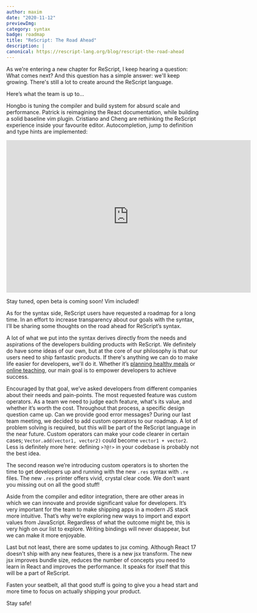 ```yaml
---
author: maxim
date: "2020-11-12" 
previewImg:
category: syntax
badge: roadmap
title: "ReScript: The Road Ahead"
description: |
canonical: https://rescript-lang.org/blog/rescript-the-road-ahead
---
```

As we're entering a new chapter for ReScript, I keep hearing a question: What comes next? And this question has a simple answer: we'll keep growing. There's still a lot to create around the ReScript language.

Here’s what the team is up to…

Hongbo is tuning the compiler and build system for absurd scale and performance. Patrick is reimagining the React documentation, while building a solid baseline vim plugin. Cristiano and Cheng are rethinking the ReScript experience inside your favourite editor. Autocompletion, jump to definition and type hints are implemented:
<p>
<iframe src="https://player.vimeo.com/video/477758754" width="640" height="400" frameBorder="0" allow="autoplay; fullscreen" allowFullScreen></iframe>
</p>

Stay tuned, open beta is coming soon! Vim included!

As for the syntax side, ReScript users have requested a roadmap for a long time. In an effort to increase transparency about our goals with the syntax, I’ll be sharing some thoughts on the road ahead for ReScript’s syntax.

A lot of what we put into the syntax derives directly from the needs and aspirations of the developers building products with ReScript. We definitely do have some ideas of our own, but at the core of our philosophy is that our users need to ship fantastic products. If there's anything  we can do to make life easier for developers, we'll do it. Whether it’s [planning healthy meals](https://leiwand-kochen.at) or [online teaching](https://www.pupilfirst.com), our main goal is to empower developers to achieve success.

Encouraged by that goal, we’ve asked developers from different companies about their needs and pain-points. The most requested feature was custom operators. As a team we need to judge each feature, what's its value, and whether it’s worth the cost. Throughout that process, a specific design question came up. Can we provide good error messages? During our last team meeting, we decided to add custom operators to our roadmap. A lot of problem solving is required, but this will be part of the ReScript language in the near future. Custom operators can make your code clearer in certain cases; `Vector.add(vector1, vector2)` could become `vector1 + vector2`. Less is definitely more here: defining `>?@!>` in your codebase is probably not the best idea.

The second reason we’re introducing custom operators is to shorten the time to get developers up and running with the new `.res` syntax with `.re` files. The new `.res` printer offers vivid, crystal clear code. We don’t want you missing out on all the good stuff!

Aside from the compiler and editor integration, there are other areas in which we can innovate and provide significant value for developers. It’s very important for the team to make shipping apps in a modern JS stack more intuitive. That’s why we’re exploring new ways to import and export values from JavaScript. Regardless of what the outcome might be, this is very high on our list to explore. Writing bindings will never disappear, but we can make it more enjoyable.

Last but not least, there are some updates to jsx coming. Although React 17 doesn't ship with any new features, there is a new jsx transform. The new jsx improves bundle size, reduces the number of concepts you need to learn in React and improves the performance. It speaks for itself that this will be a part of ReScript.

Fasten your seatbelt, all that good stuff is going to give you a head start and more time to focus on actually shipping your product.

Stay safe!
